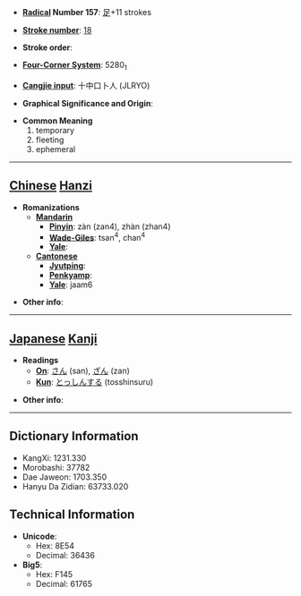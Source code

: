 * '''[[Wiktionary:Chinese radical index| Radical]] Number 157''': [[Wiktionary:Chinese radical index 足|足]]+11 strokes

* '''[[Wiktionary:Chinese total strokes index|Stroke number]]''': [[Wiktionary:Chinese total strokes index 18|18]]

* '''Stroke order''': 

* '''[[Wiktionary:Chinese four corner index|Four-Corner System]]''': 5280<sub>1</sub>

* '''[[Wiktionary:Chinese Cangjie index|Cangjie input]]''': 十中口卜人 (JLRYO)

* '''Graphical Significance and Origin''': 

* '''Common Meaning'''
*#temporary
*# fleeting
*# ephemeral


----

== [[Chinese]] [[Hanzi]] ==

* '''Romanizations'''
** '''[[Mandarin]]'''
*** '''[[Pinyin]]''': zàn (zan4), zhàn (zhan4)
*** '''[[Wade-Giles]]''': tsan<sup>4</sup>, chan<sup>4</sup>
*** '''[[Yale]]''': 
** '''[[Cantonese]]'''
*** '''[[Jyutping]]''':
*** '''[[Penkyamp]]''': 
*** '''[[Yale]]''': jaam6

* '''Other info''': 

----

== [[Japanese]] [[Kanji]] ==

* '''Readings'''
** '''[[On]]''': [[さん]] (san), [[ざん]] (zan)
** '''[[Kun]]''': [[とっしんする]] (tosshinsuru)

* '''Other info''':  

----

== Dictionary Information ==

* KangXi: 1231.330
* Morobashi: 37782
* Dae Jaweon: 1703.350
* Hanyu Da Zidian: 63733.020

== Technical Information ==

* '''Unicode''':
** Hex: 8E54
** Decimal: 36436
* '''Big5''':
** Hex: F145
** Decimal: 61765